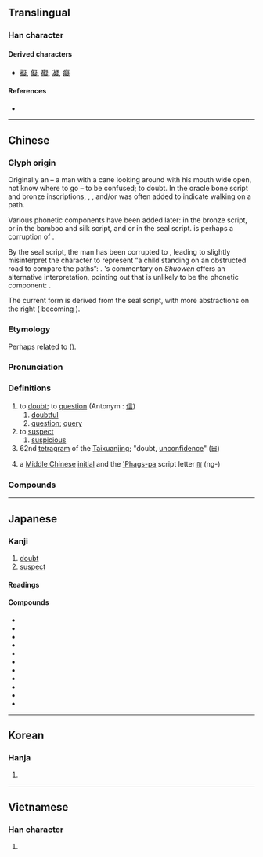{{character info/new}}

==Translingual==

===Han character===
{{Han char|rn=103|rad=疋|as=09|sn=14|four=27481|canj=PKNIO|ids=⿰𠤕⿱龴疋}}

====Derived characters====
* [[擬]], [[儗]], [[礙]], [[凝]], [[癡]]

====References====
* {{Han ref|kx=0768.030|dkj=22007|dj=1178.080|hdz=42751.040|uh=7591|ud=30097|bh=BAC3|bd=47811}}

----

==Chinese==
{{zh-forms}}

===Glyph origin===
{{Han etym}}
Originally an {{Han compound|大||丨|t1=man|t2=tilted head|t3=cane|ls=ic|nocap=1}} – a man with a cane looking around with his mouth wide open, not know where to go – to be confused; to doubt. In the oracle bone script and bronze inscriptions, {{zh-l|*彳}}, {{zh-l|*亍}}, and/or {{zh-l|*止}} was often added to indicate walking on a path.

Various phonetic components have been added later: {{och-l|牛}} in the bronze script, {{och-l|子}} or {{och-l|乙}} in the bamboo and silk script, and {{och-l|子}} or {{och-l|矢}} in the seal script. {{zh-l|*子}} is perhaps a corruption of {{zh-l|*牛}}.

By the seal script, the man has been corrupted to {{zh-l|*𠤕}}, leading ''{{w|Shuowen}}'' to slightly misinterpret the character to represent “a child standing on an obstructed road to compare the paths”: {{Han compound|子|止|匕|矢|c1=s|c2=s|c3=s|c4=p|t1=child|t2=to be obstructed|t3=to compare|nocap=1}}. {{w|Duan Yucai}}'s commentary on ''Shuowen'' offers an alternative interpretation, pointing out that {{och-l|矢}} is unlikely to be the phonetic component: {{Han compound|子|𠤕|止|c1=s|c2=s|c3=p|t1=child|t2=uncertain}}.

The current form is derived from the seal script, with more abstractions on the right ({{Han compound|子|止}} becoming {{Han compound|マ|疋}}).

===Etymology===
Perhaps related to {{och-l|礙|to obstruct}} ({{zh-ref|Schuessler, 2007}}). 

===Pronunciation===
{{zh-pron
|m=yí
|m-s=
|c=ji4
|c-t=
|g=
|h=pfs=ngì
|j=
|mb=ngǐ
|md=ngì
|mn=gî
|mn-t=ghi5
|w=
|x=
|mc=y
|oc=y
|cat=v,a,n
}}

===Definitions===
{{zh-hanzi}}

# to [[doubt]]; to [[question]] (Antonym : [[信]])
## [[doubtful]]
## [[question]]; [[query]]
# to [[suspect]]
## [[suspicious]]
# 62nd [[tetragram]] of the [[Taixuanjing]]; "doubt, [[unconfidence]]" ([[𝍃]])
# {{zh-div|母}} {{lb|zh|phonology}} a [[Middle Chinese]] [[initial]] and the [['Phags-pa]] script letter [[ꡃ]] (ng-)

===Compounds===
{{zh-der|傳疑|九疑山|形跡可疑|不避嫌疑|半信半疑|不疑貳|將信將疑|恫疑虛猲|可疑|作疑|怪疑|憂疑|恫疑虛喝|不疑|存疑|居之不疑|多疑|嫌疑犯|嫌疑|嫌疑分子|不疑誣金|多聞闕疑|不容置疑|兩無猜疑|疑竇|疑犯|疑問句|獻疑|疑塚|疑惑|疑慮|猶豫多疑|狐疑不決|疑問號|祛疑|疑古|疑點|犯疑|深信不疑|疑陣|疑問|滿布疑雲|無疑|析疑|狐疑|疑案|疑貳|疑團|疑心病|持疑不決|疑怪|投杼之疑|疑懼|疑忌|疑影|疑鬼疑神|疑雲|疑難雜症|疑難|疑義|疑神疑鬼|疑獄|疑滯|疑抱|疑情|疑心|疑問代詞|疑兵|疑信參半|疑似|疑人竊鈇|疑人疑鬼|疑丞|無可置疑|狼顧狐疑|生疑|猶疑|猜疑|稽疑|狐疑未決|睽疑|無庸置疑|決疑|懷疑論|疑心疑鬼|疑猜|懸疑|毫不遲疑|毫無疑義|毋庸置疑|然疑|析疑匡謬|懷疑|滿腹狐疑|經典稽疑|質疑|設疑|遲疑|致疑|置疑|遲疑不決|驚疑|考古質疑|遲疑未決|質疑問難|見疑|驚疑不定|闕疑|錯疑|起疑|賞奇析疑|釋疑|解疑釋結|蓄疑}}

----

==Japanese==

===Kanji===
{{ja-kanji|grade=6|rs=疋09}}

# [[doubt]]
# [[suspect]]

====Readings====
{{ja-readings
|goon=ぎ
|kanon=ぎ
|on=きょう
|kun=うたが-う, うたが-わし.い
}}

====Compounds====
* {{ja-r|疑心|ぎしん}}
* {{ja-r|被疑者|ひぎしゃ}}
* {{ja-r|懐%疑|かい%ぎ}}
* {{ja-r|疑問|ぎもん}}
* {{ja-r|疑問符|ぎもんふ}}
* {{ja-r|質%疑|しつ%ぎ}}
* {{ja-r|容疑|ようぎ}}
* {{ja-r|容疑者|ようぎしゃ}}
* {{ja-r|疑惧|ぎく}}
* {{ja-r|疑懼|ぎく}}
* {{ja-r|疑念|ぎねん}}

----

==Korean==

===Hanja===
{{ko-hanja|hangeul=[[의]], [[응]]|eumhun=|rv=ui, eung|mr=ŭi, ŭng|y=uy, ung}}

# {{rfdef|ko|sort=疋09}}

----

==Vietnamese==

===Han character===
{{vi-hantu|nghi|rs=疋09}}

# {{rfdef|vi|sort=疋09}}